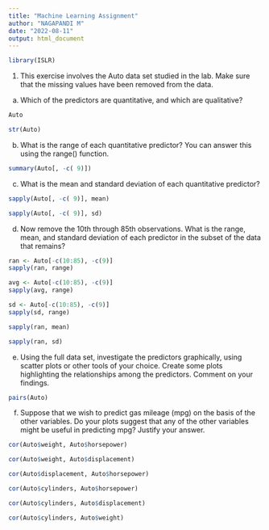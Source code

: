 ---
title: "Machine Learning Assignment"
author: "NAGAPANDI M"
date: "2022-08-11"
output: html_document
---

```{r}
library(ISLR)
```

1.	This exercise involves the Auto data set studied in the lab. Make sure that the missing values have been removed from the data.

 (a) Which of the predictors are quantitative, and which are qualitative?
 
```{r}
Auto
```

```{r}
str(Auto)
```

 
(b) What is the range of each quantitative predictor? You can answer this using the range() function.

```{r}
summary(Auto[, -c( 9)])
```

(c) What is the mean and standard deviation of each quantitative predictor? 

```{r}
sapply(Auto[, -c( 9)], mean)
```
```{r}
sapply(Auto[, -c( 9)], sd)
```

(d)	 Now remove the 10th through 85th observations. What is the range, mean, and standard deviation of each predictor in the subset of the data that remains? 

```{r}
ran <- Auto[-c(10:85), -c(9)]
sapply(ran, range)
```

```{r}
avg <- Auto[-c(10:85), -c(9)]
sapply(avg, range)
```

```{r}
sd <- Auto[-c(10:85), -c(9)]
sapply(sd, range)
```

```{r}
sapply(ran, mean)

```
```{r}
sapply(ran, sd)

```


(e)	Using the full data set, investigate the predictors graphically, using scatter plots or other tools of your choice. Create some plots highlighting the relationships among the predictors. Comment on your findings.

```{r}
pairs(Auto)
```

(f) Suppose that we wish to predict gas mileage (mpg) on the basis of the other variables. Do your plots suggest that any of the other variables might be useful in predicting mpg? Justify your answer.

```{r}

cor(Auto$weight, Auto$horsepower)

```

```{r}

cor(Auto$weight, Auto$displacement)

```

```{r}

cor(Auto$displacement, Auto$horsepower)

```

```{r}

cor(Auto$cylinders, Auto$horsepower)

```

```{r}

cor(Auto$cylinders, Auto$displacement)

```

```{r}

cor(Auto$cylinders, Auto$weight)

```

